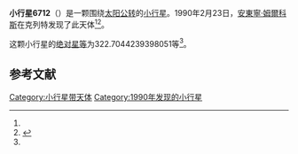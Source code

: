 {{Infobox planet
| bgcolour = #FFFFC0
| name = 6712 Hornstein
| symbol = 
| image = 
| caption = 
| discovery = yes
| discovery_ref = 
| discoverer = [[安東寧·姆爾科斯|安東寧·姆爾科斯]]
| discovery_site = [[克列特|克列特]] 
| discovered = 1990年2月23日
| designations = yes
| mp_name = 
| named_after = 
| alt_names = 1990 DS1/ 1979 FN2 / 1990 EP7 / 1994 GM9
| mp_category = [[主带小行星|主带小行星]]
| orbit_ref = <ref name="a">[http://ssd.jpl.nasa.gov/sbdb.cgi?sstr=6712 6712 Hornstein] {{Wayback|url=http://ssd.jpl.nasa.gov/sbdb.cgi?sstr=6712 |date=20140922093626 }}，小行星數據庫瀏覽器（JPL Small-Body Database Browser）－[[美国国家航空航天局|美国国家航空航天局]]喷气推进实验室</ref>
| epoch = 2456400.5 (2013年4月18日更新)
| aphelion = {{convert|2.695694419589476|AU|km|3|abbr=on|lk=out}}
| perihelion = {{convert|2.102436869935334|AU|km|3|abbr=on}}
| semimajor = {{convert|2.399065644762405|AU|km|3|abbr=on}}
| eccentricity = 0.123643459
| period = 1357.255544 [[日|日]]<br />3.72[[儒略年|儒略年]]
| avg_speed = 
| inclination = .9691367411243222
| asc_node = 264.2761505888573
| mean_anomaly = 
| arg_peri = 322.7044239398051
| satellites = 
| physical_characteristics = yes
| dimensions = 
| mass = 
| density = 
| surface_grav = 
| escape_velocity = 
| sidereal_day = 
| axial_tilt = 
| pole_ecliptic_lat = 
| pole_ecliptic_lon = 
| albedo = 
| temperatures= 
| temp_name1 = 
| mean_temp_1 = 
| max_temp_1 = 
| temp_name2 = 
| max_temp_2 = 
| spectral_type = 
| abs_magnitude = 322.7044239398051
}}

'''小行星6712'''（{{lang-en|6712 Hornstein}}）是一颗围绕[[太阳|太阳]][[公转|公转]]的[[小行星|小行星]]。1990年2月23日，[[安東寧·姆爾科斯|安東寧·姆爾科斯]]在克列特发现了此天体<ref name="a" /><ref>{{cite news|title=小行星列表|url=http://cfa-www.harvard.edu/iau/lists/NumberedMPs.txt|accessdate=2013-07-08|newspaper=哈佛大学|archive-date=2008-05-17|archive-url=https://web.archive.org/web/20080517010638/http://cfa-www.harvard.edu/iau/lists/NumberedMPs.txt|dead-url=no}}</ref>。

这颗小行星的[[绝对星等|绝对星等]]为322.7044239398051等<ref name="a" />。

==参考文献==
{{reflist}}
{{Minor Planet Number|[[小行星6711|小行星6711]]|[[小行星6713|小行星6713]]}}

{{小天体}}

[[Category:小行星带天体|Category:小行星带天体]]
[[Category:1990年发现的小行星|Category:1990年发现的小行星]]

{{asteroid-stub}}